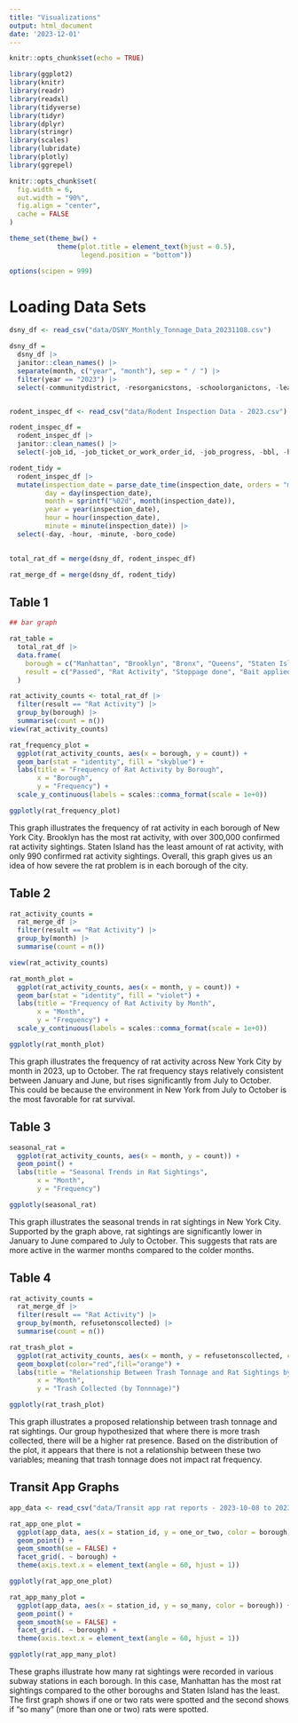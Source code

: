 ```yaml
---
title: "Visualizations"
output: html_document
date: '2023-12-01'
---
```


```r
knitr::opts_chunk$set(echo = TRUE)

library(ggplot2)
library(knitr)
library(readr)
library(readxl)
library(tidyverse)
library(tidyr)
library(dplyr)
library(stringr)
library(scales)
library(lubridate)
library(plotly)
library(ggrepel)

knitr::opts_chunk$set(
  fig.width = 6,
  out.width = "90%",
  fig.align = "center",
  cache = FALSE
)

theme_set(theme_bw() + 
            theme(plot.title = element_text(hjust = 0.5), 
                  legend.position = "bottom"))

options(scipen = 999)
```

# Loading Data Sets
```r
dsny_df <- read_csv("data/DSNY_Monthly_Tonnage_Data_20231108.csv") 

dsny_df = 
  dsny_df |> 
  janitor::clean_names() |> 
  separate(month, c("year", "month"), sep = " / ") |> 
  filter(year == "2023") |> 
  select(-communitydistrict, -resorganicstons, -schoolorganictons, -leavesorganictons, -xmastreetons)


rodent_inspec_df <- read_csv("data/Rodent Inspection Data - 2023.csv")

rodent_inspec_df = 
  rodent_inspec_df |> 
  janitor::clean_names() |> 
  select(-job_id, -job_ticket_or_work_order_id, -job_progress, -bbl, -house_number, -street_name, -block, -lot, -approved_date, -location, -community_board, -council_district, -census_tract, -bin, -nta)

rodent_tidy = 
  rodent_inspec_df |>
  mutate(inspection_date = parse_date_time(inspection_date, orders = "mdy HM"),
         day = day(inspection_date), 
         month = sprintf("%02d", month(inspection_date)), 
         year = year(inspection_date),  
         hour = hour(inspection_date),  
         minute = minute(inspection_date)) |> 
  select(-day, -hour, -minute, -boro_code)
  

total_rat_df = merge(dsny_df, rodent_inspec_df)

rat_merge_df = merge(dsny_df, rodent_tidy)
```


## Table 1
```r
## bar graph 

rat_table = 
  total_rat_df |> 
  data.frame(
    borough = c("Manhattan", "Brooklyn", "Bronx", "Queens", "Staten Island"),
    result = c("Passed", "Rat Activity", "Stoppage done", "Bait applied", "Cleanup done", "Failed for Other R", "Monitoring visit")
  ) 

rat_activity_counts <- total_rat_df |> 
  filter(result == "Rat Activity") |> 
  group_by(borough) |> 
  summarise(count = n())  
view(rat_activity_counts)

rat_frequency_plot =
  ggplot(rat_activity_counts, aes(x = borough, y = count)) +
  geom_bar(stat = "identity", fill = "skyblue") +
  labs(title = "Frequency of Rat Activity by Borough",
       x = "Borough",
       y = "Frequency") + 
  scale_y_continuous(labels = scales::comma_format(scale = 1e+0))

ggplotly(rat_frequency_plot)
```

This graph illustrates the frequency of rat activity in each borough of New York City. Brooklyn has the most rat activity, with over 300,000 confirmed rat activity sightings. Staten Island has the least amount of rat activity, with only 990 confirmed rat activity sightings. Overall, this graph gives us an idea of how severe the rat problem is in each borough of the city. 

## Table 2

```r
rat_activity_counts =
  rat_merge_df |> 
  filter(result == "Rat Activity") |> 
  group_by(month) |> 
  summarise(count = n()) 

view(rat_activity_counts)

rat_month_plot = 
  ggplot(rat_activity_counts, aes(x = month, y = count)) +
  geom_bar(stat = "identity", fill = "violet") +
  labs(title = "Frequency of Rat Activity by Month",
       x = "Month",
       y = "Frequency") + 
  scale_y_continuous(labels = scales::comma_format(scale = 1e+0)) 

ggplotly(rat_month_plot)
```

This graph illustrates the frequency of rat activity across New York City by month in 2023, up to October. The rat frequency stays relatively consistent between January and June, but rises significantly from July to October. This could be because the environment in New York from July to October is the most favorable for rat survival. 

## Table 3

```r
seasonal_rat = 
  ggplot(rat_activity_counts, aes(x = month, y = count)) + 
  geom_point() +
  labs(title = "Seasonal Trends in Rat Sightings",
       x = "Month",
       y = "Frequency")

ggplotly(seasonal_rat)
```

This graph illustrates the seasonal trends in rat sightings in New York City. Supported by the graph above, rat sightings are significantly lower in January to June compared to July to October. This suggests that rats are more active in the warmer months compared to the colder months. 

## Table 4

```r
rat_activity_counts =
  rat_merge_df |> 
  filter(result == "Rat Activity") |> 
  group_by(month, refusetonscollected) |> 
  summarise(count = n()) 

rat_trash_plot = 
  ggplot(rat_activity_counts, aes(x = month, y = refusetonscollected, color = count)) +
  geom_boxplot(color="red",fill="orange") +
  labs(title = "Relationship Between Trash Tonnage and Rat Sightings by Month",
       x = "Month",
       y = "Trash Collected (by Tonnnage)") 

ggplotly(rat_trash_plot)
```

This graph illustrates a proposed relationship between trash tonnage and rat sightings. Our group hypothesized that where there is more trash collected, there will be a higher rat presence. Based on the distribution of the plot, it appears that there is not a relationship between these two variables; meaning that trash tonnage does not impact rat frequency. 


## Transit App Graphs 

```r
app_data <- read_csv("data/Transit app rat reports - 2023-10-08 to 2023-11-07.csv")

rat_app_one_plot = 
  ggplot(app_data, aes(x = station_id, y = one_or_two, color = borough)) + 
  geom_point() +
  geom_smooth(se = FALSE) + 
  facet_grid(. ~ borough) + 
  theme(axis.text.x = element_text(angle = 60, hjust = 1)) 

ggplotly(rat_app_one_plot)
```

```r
rat_app_many_plot = 
  ggplot(app_data, aes(x = station_id, y = so_many, color = borough)) + 
  geom_point() + 
  geom_smooth(se = FALSE) + 
  facet_grid(. ~ borough) + 
  theme(axis.text.x = element_text(angle = 60, hjust = 1)) 

ggplotly(rat_app_many_plot)
```

These graphs illustrate how many rat sightings were recorded in various subway stations in each borough. In this case, Manhattan has the most rat sightings compared to the other boroughs and Staten Island has the least. The first graph shows if one or two rats were spotted and the second shows if "so many" (more than one or two) rats were spotted. 
